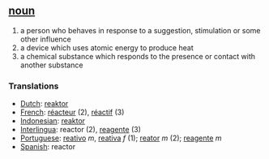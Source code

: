 == [[noun]] ==
# a person who behaves in response to a suggestion, stimulation or some other influence
# a device which uses atomic energy to produce heat
# a chemical substance which responds to the presence or contact with another substance

=== Translations ===
*[[Dutch]]: [[reaktor]]
*[[French]]: [[réacteur]] (2), [[réactif]] (3)
*[[Indonesian]]: [[reaktor]]
*[[Interlingua]]: reactor (2), [[reagente]] (3)
*[[Portuguese]]: [[reativo]] ''m'', [[reativa]] ''f'' (1); [[reator]] ''m'' (2); [[reagente]] ''m''
*[[Spanish]]: reactor